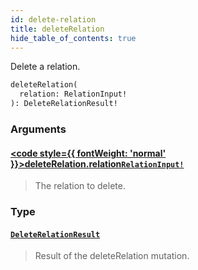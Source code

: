 ```yaml
---
id: delete-relation
title: deleteRelation
hide_table_of_contents: true
---
```








Delete a relation.

```graphql
deleteRelation(
  relation: RelationInput!
): DeleteRelationResult!
```


### Arguments

#### [<code style={{ fontWeight: 'normal' }}>deleteRelation.<b>relation</b></code>](#)<Bullet />[`RelationInput!`](/docs/v1/directory-api-reference/schema/relations/inputs/relation-input) <Badge class="secondary" text="non-null"/> <Badge class="secondary" text="input"/> <Badge class="secondary" text="relations"/>
> The relation to delete.
> 

### Type

#### [`DeleteRelationResult`](/docs/v1/directory-api-reference/schema/relations/objects/delete-relation-result) <Badge class="secondary" text="object"/> <Badge class="secondary" text="relations"/>
> Result of the deleteRelation mutation.
> 





